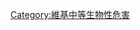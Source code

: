 {{Userbox
  |border-c = #000000
  |border-s = 1
  |id-c     = #FFFFFF
  |id-s     = 9
  |id-fc    = #000000
  |info-c   = #ffff00
  |info-s   = 9
  |info-fc  = #ff0000
  |id       = [[File:International Biohazard Warning Symbol.svg|43px]]
  |info     = 這個用戶是第二等'''[[生物性危害]]'''。<br>敬請慎重處理。
}}

[[Category:維基中等生物性危害]]